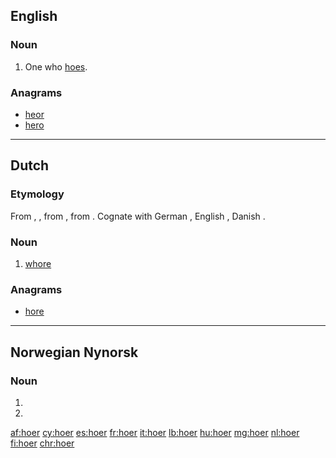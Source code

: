 {{also|hoër}}
==English==

===Noun===
{{en-noun}}

# One who [[hoe]]s.

===Anagrams===
* [[heor#English|heor]]
* [[hero#English|hero]]

----

==Dutch==

===Etymology===
From {{etyl|dum|nl}} {{term|hoere|lang=dum}}, {{term|hoer|lang=dum}}, from {{etyl|odt|nl}} {{term/t|odt|*huora}}, from {{etyl|gem-pro|nl}} {{term/t|gem-pro|*hōrǭ}}. Cognate with German {{term|Hure|lang=de}}, English {{term|whore|lang=en}}, Danish {{term|hore|lang=da}}.

===Noun===
{{nl-noun|f|-en|hoertje}}

# {{context|derogatory|lang=nl}} [[whore]]

===Anagrams===
* [[hore#Dutch|hore]]

----

==Norwegian Nynorsk==

===Noun===
{{head|nn|noun form|g=f}}

# {{form of|indefinite plural|ho|lang=nn}}
# {{form of|indefinite plural|hoe|lang=nn}}

[[af:hoer]]
[[cy:hoer]]
[[es:hoer]]
[[fr:hoer]]
[[it:hoer]]
[[lb:hoer]]
[[hu:hoer]]
[[mg:hoer]]
[[nl:hoer]]
[[fi:hoer]]
[[chr:hoer]]